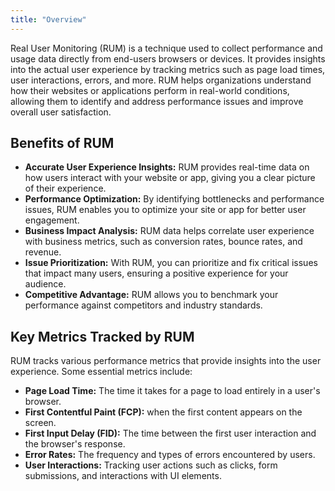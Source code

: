 ```yaml
---
title: "Overview"
---
```


Real User Monitoring (RUM) is a technique used to collect performance and usage data directly from end-users browsers or devices. It provides insights into the actual user experience by tracking metrics such as page load times, user interactions, errors, and more. RUM helps organizations understand how their websites or applications perform in real-world conditions, allowing them to identify and address performance issues and improve overall user satisfaction.

Benefits of RUM
---------------
* **Accurate User Experience Insights:** RUM provides real-time data on how users interact with your website or app, giving you a clear picture of their experience.
* **Performance Optimization:** By identifying bottlenecks and performance issues, RUM enables you to optimize your site or app for better user engagement.
* **Business Impact Analysis:** RUM data helps correlate user experience with business metrics, such as conversion rates, bounce rates, and revenue.
* **Issue Prioritization:** With RUM, you can prioritize and fix critical issues that impact many users, ensuring a positive experience for your audience.
* **Competitive Advantage:** RUM allows you to benchmark your performance against competitors and industry standards.

Key Metrics Tracked by RUM
--------------------------
RUM tracks various performance metrics that provide insights into the user experience. Some essential metrics include:

* **Page Load Time:** The time it takes for a page to load entirely in a user's browser.
* **First Contentful Paint (FCP):** when the first content appears on the screen.
* **First Input Delay (FID):** The time between the first user interaction and the browser's response.
* **Error Rates:** The frequency and types of errors encountered by users.
* **User Interactions:** Tracking user actions such as clicks, form submissions, and interactions with UI elements.
